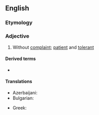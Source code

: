 ==English==

===Etymology===
{{prefix|en|un|complaining}}

===Adjective===
{{en-adj}}

# Without [[complaint]]; [[patient]] and [[tolerant]]

====Derived terms====
* {{l|en|uncomplainingly}}

====Translations====
{{trans-top|without complaint}}
* Azerbaijani: {{t|az|müti}}
* Bulgarian: {{t+|bg|безропотен}}
{{trans-mid}}
* Greek: {{t|el|αβόγκητος}}
{{trans-bottom}}